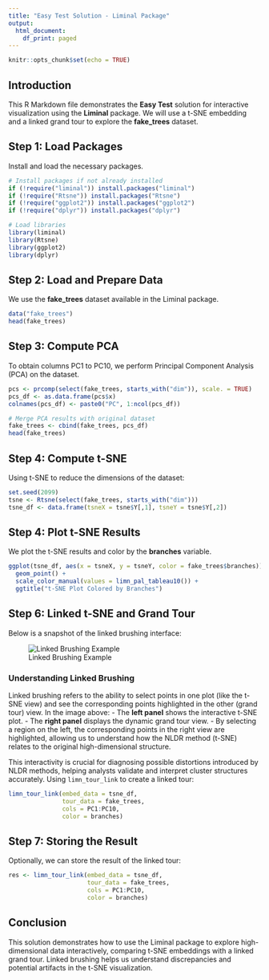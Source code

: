 ```yaml
---
title: "Easy Test Solution - Liminal Package"
output:
  html_document:
    df_print: paged
---
```


```r
knitr::opts_chunk$set(echo = TRUE)
```

## Introduction

This R Markdown file demonstrates the **Easy Test** solution for interactive visualization using the **Liminal** package. We will use a t-SNE embedding and a linked grand tour to explore the **fake_trees** dataset.

## Step 1: Load Packages

Install and load the necessary packages.

```r
# Install packages if not already installed
if (!require("liminal")) install.packages("liminal")
if (!require("Rtsne")) install.packages("Rtsne")
if (!require("ggplot2")) install.packages("ggplot2")
if (!require("dplyr")) install.packages("dplyr")

# Load libraries
library(liminal)
library(Rtsne)
library(ggplot2)
library(dplyr)
```

## Step 2: Load and Prepare Data

We use the **fake_trees** dataset available in the Liminal package.

```r
data("fake_trees")
head(fake_trees)
```

## Step 3: Compute PCA

To obtain columns PC1 to PC10, we perform Principal Component Analysis (PCA) on the dataset.

```r
pcs <- prcomp(select(fake_trees, starts_with("dim")), scale. = TRUE)
pcs_df <- as.data.frame(pcs$x)
colnames(pcs_df) <- paste0("PC", 1:ncol(pcs_df))

# Merge PCA results with original dataset
fake_trees <- cbind(fake_trees, pcs_df)
head(fake_trees)
```

## Step 4: Compute t-SNE

Using t-SNE to reduce the dimensions of the dataset:

```r
set.seed(2099)
tsne <- Rtsne(select(fake_trees, starts_with("dim")))
tsne_df <- data.frame(tsneX = tsne$Y[,1], tsneY = tsne$Y[,2])
```

## Step 4: Plot t-SNE Results

We plot the t-SNE results and color by the **branches** variable.

```r
ggplot(tsne_df, aes(x = tsneX, y = tsneY, color = fake_trees$branches)) +
  geom_point() +
  scale_color_manual(values = limn_pal_tableau10()) +
  ggtitle("t-SNE Plot Colored by Branches")
```

## Step 6: Linked t-SNE and Grand Tour

Below is a snapshot of the linked brushing interface:

![Linked Brushing Example](image.png)

### Understanding Linked Brushing

Linked brushing refers to the ability to select points in one plot (like the t-SNE view) and see the corresponding points highlighted in the other (grand tour) view. In the image above: - The **left panel** shows the interactive t-SNE plot. - The **right panel** displays the dynamic grand tour view. - By selecting a region on the left, the corresponding points in the right view are highlighted, allowing us to understand how the NLDR method (t-SNE) relates to the original high-dimensional structure.

This interactivity is crucial for diagnosing possible distortions introduced by NLDR methods, helping analysts validate and interpret cluster structures accurately. Using `limn_tour_link` to create a linked tour:

```r
limn_tour_link(embed_data = tsne_df,
               tour_data = fake_trees,
               cols = PC1:PC10,
               color = branches)
```

## Step 7: Storing the Result

Optionally, we can store the result of the linked tour:

```r
res <- limn_tour_link(embed_data = tsne_df,
                      tour_data = fake_trees,
                      cols = PC1:PC10,
                      color = branches)
```

## Conclusion

This solution demonstrates how to use the Liminal package to explore high-dimensional data interactively, comparing t-SNE embeddings with a linked grand tour. Linked brushing helps us understand discrepancies and potential artifacts in the t-SNE visualization.

